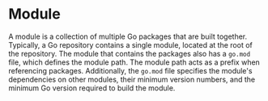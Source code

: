 # Module

A module is a collection of multiple Go packages that are built together. Typically, a Go repository contains a single module, located at the root of the repository. The module that contains the packages also has a `go.mod` file, which defines the module path. The module path acts as a prefix when referencing packages. Additionally, the `go.mod` file specifies the module's dependencies on other modules, their minimum version numbers, and the minimum Go version required to build the module.